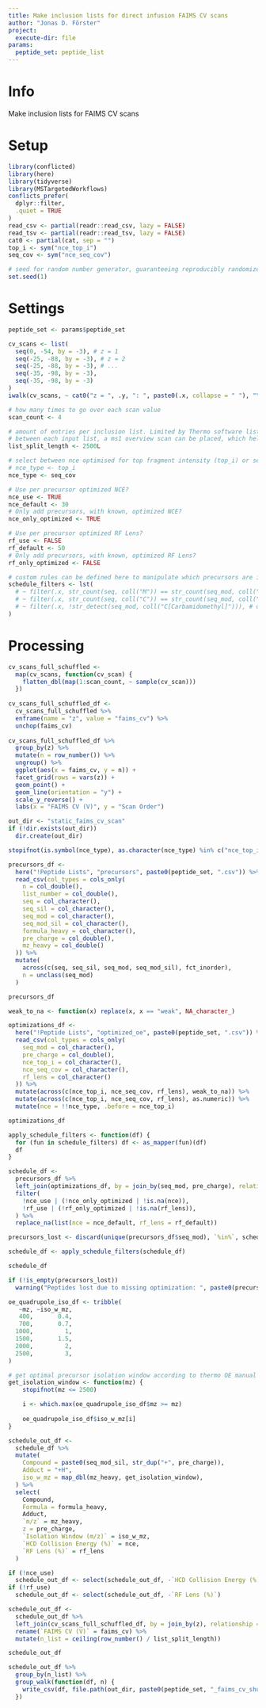 ```yaml
---
title: Make inclusion lists for direct infusion FAIMS CV scans
author: "Jonas D. Förster"
project:
  execute-dir: file
params:
  peptide_set: peptide_list
---
```


# Info

Make inclusion lists for FAIMS CV scans

# Setup

```r
library(conflicted)
library(here)
library(tidyverse)
library(MSTargetedWorkflows)
conflicts_prefer(
  dplyr::filter,
  .quiet = TRUE
)
read_csv <- partial(readr::read_csv, lazy = FALSE)
read_tsv <- partial(readr::read_tsv, lazy = FALSE)
cat0 <- partial(cat, sep = "")
top_i <- sym("nce_top_i")
seq_cov <- sym("nce_seq_cov")

# seed for random number generator, guaranteeing reproducibly randomized scan orders
set.seed(1)
```

# Settings

```r
peptide_set <- params$peptide_set

cv_scans <- list(
  seq(0, -54, by = -3), # z = 1
  seq(-25, -88, by = -3), # z = 2
  seq(-25, -88, by = -3), # ...
  seq(-35, -98, by = -3),
  seq(-35, -98, by = -3)
)
iwalk(cv_scans, ~ cat0("z = ", .y, ": ", paste0(.x, collapse = " "), "\n"))

# how many times to go over each scan value
scan_count <- 4

# amount of entries per inclusion list. Limited by Thermo software list limits.
# between each input list, a ms1 overview scan can be placed, which helps with quality control
list_split_length <- 2500L

# select between nce optimised for top fragment intensity (top_i) or sequence coverage (seq_cov)
# nce_type <- top_i
nce_type <- seq_cov

# Use per precursor optimized NCE?
nce_use <- TRUE
nce_default <- 30
# Only add precursors, with known, optimized NCE?
nce_only_optimized <- TRUE

# Use per precursor optimized RF Lens?
rf_use <- FALSE
rf_default <- 50
# Only add precursors, with known, optimized RF Lens?
rf_only_optimized <- FALSE
```

```r
# custom rules can be defined here to manipulate which precursors are included
schedule_filters <- lst(
  # ~ filter(.x, str_count(seq, coll("M")) == str_count(seq_mod, coll("M[Oxidation]"))), # discard unoxidized M precursors
  # ~ filter(.x, str_count(seq, coll("C")) == str_count(seq_mod, coll("C[Carbamidomethyl]"))), # discard unmodified cysteines
  # ~ filter(.x, !str_detect(seq_mod, coll("C[Carbamidomethyl]"))), # discard modified cysteines
)
```

# Processing

```r
cv_scans_full_schuffled <-
  map(cv_scans, function(cv_scan) {
    flatten_dbl(map(1:scan_count, ~ sample(cv_scan)))
  })
  
cv_scans_full_schuffled_df <-
  cv_scans_full_schuffled %>%
  enframe(name = "z", value = "faims_cv") %>%
  unchop(faims_cv)
  
cv_scans_full_schuffled_df %>%
  group_by(z) %>%
  mutate(n = row_number()) %>%
  ungroup() %>%
  ggplot(aes(x = faims_cv, y = n)) +
  facet_grid(rows = vars(z)) +
  geom_point() +
  geom_line(orientation = "y") +
  scale_y_reverse() +
  labs(x = "FAIMS CV (V)", y = "Scan Order")
```

```r
out_dir <- "static_faims_cv_scan"
if (!dir.exists(out_dir))
  dir.create(out_dir)
```

```r
stopifnot(is.symbol(nce_type), as.character(nce_type) %in% c("nce_top_i", "nce_seq_cov"))
```

```r
precursors_df <-
  here("!Peptide Lists", "precursors", paste0(peptide_set, ".csv")) %>%
  read_csv(col_types = cols_only(
    n = col_double(),
    list_number = col_double(),
    seq = col_character(),
    seq_sil = col_character(),
    seq_mod = col_character(),
    seq_mod_sil = col_character(),
    formula_heavy = col_character(),
    pre_charge = col_double(),
    mz_heavy = col_double()
  )) %>%
  mutate(
    across(c(seq, seq_sil, seq_mod, seq_mod_sil), fct_inorder),
    n = unclass(seq_mod)
  )

precursors_df
```

```r
weak_to_na <- function(x) replace(x, x == "weak", NA_character_)

optimizations_df <-
  here("!Peptide Lists", "optimized_oe", paste0(peptide_set, ".csv")) %>%
  read_csv(col_types = cols_only(
    seq_mod = col_character(),
    pre_charge = col_double(),
    nce_top_i = col_character(),
    nce_seq_cov = col_character(),
    rf_lens = col_character()
  )) %>%
  mutate(across(c(nce_top_i, nce_seq_cov, rf_lens), weak_to_na)) %>%
  mutate(across(c(nce_top_i, nce_seq_cov, rf_lens), as.numeric)) %>%
  mutate(nce = !!nce_type, .before = nce_top_i)

optimizations_df
```

```r
apply_schedule_filters <- function(df) {
  for (fun in schedule_filters) df <- as_mapper(fun)(df)
  df
}

schedule_df <-
  precursors_df %>%
  left_join(optimizations_df, by = join_by(seq_mod, pre_charge), relationship = "many-to-one") %>%
  filter(
    !nce_use | (!nce_only_optimized | !is.na(nce)),
    !rf_use | (!rf_only_optimized | !is.na(rf_lens)),
  ) %>%
  replace_na(list(nce = nce_default, rf_lens = rf_default))

precursors_lost <- discard(unique(precursors_df$seq_mod), `%in%`, schedule_df$seq_mod)

schedule_df <- apply_schedule_filters(schedule_df)

schedule_df

if (!is_empty(precursors_lost))
  warning("Peptides lost due to missing optimization: ", paste0(precursors_lost, collapse = ", "))
```

```r
oe_quadrupole_iso_df <- tribble(
   ~mz, ~iso_w_mz,
   400,       0.4,
   700,       0.7,
  1000,         1,
  1500,       1.5,
  2000,         2,
  2500,         3,
)

# get optimal precursor isolation window according to thermo OE manual
get_isolation_window <- function(mz) {
    stopifnot(mz <= 2500)

    i <- which.max(oe_quadrupole_iso_df$mz >= mz)
    
    oe_quadrupole_iso_df$iso_w_mz[i]
}
```

```r
schedule_out_df <-
  schedule_df %>%
  mutate(
    Compound = paste0(seq_mod_sil, str_dup("+", pre_charge)),
    Adduct = "+H",
    iso_w_mz = map_dbl(mz_heavy, get_isolation_window),
  ) %>%
  select(
    Compound,
    Formula = formula_heavy,
    Adduct,
    `m/z` = mz_heavy,
    z = pre_charge,
    `Isolation Window (m/z)` = iso_w_mz,
    `HCD Collision Energy (%)` = nce,
    `RF Lens (%)` = rf_lens
  )

if (!nce_use)
  schedule_out_df <- select(schedule_out_df, -`HCD Collision Energy (%)`)
if (!rf_use)
  schedule_out_df <- select(schedule_out_df, -`RF Lens (%)`)

schedule_out_df <-
  schedule_out_df %>%
  left_join(cv_scans_full_schuffled_df, by = join_by(z), relationship = "many-to-many") %>%
  rename(`FAIMS CV (V)` = faims_cv) %>%
  mutate(n_list = ceiling(row_number() / list_split_length))

schedule_out_df

schedule_out_df %>%
  group_by(n_list) %>%
  group_walk(function(df, n) {
    write_csv(df, file.path(out_dir, paste0(peptide_set, "_faims_cv_shuffled_", n$n_list, ".csv")))
  })
```
